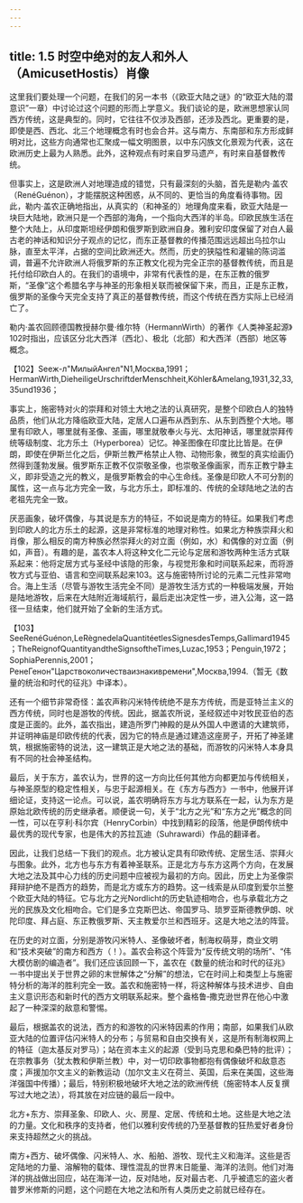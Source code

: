 ```yaml
---
---
---
```

title: 1.5 时空中绝对的友人和外人（AmicusetHostis）肖像
---



这里我们要处理一个问题，在我们的另一本书（《欧亚大陆之谜》的“欧亚大陆的潜意识”一章）中讨论过这个问题的形而上学意义。我们谈论的是，欧洲思想家认同西方传统，这是典型的。同时，它往往不仅涉及西部，还涉及西北。更重要的是，即使是西、西北、北三个地理概念有时也会合并。这与南方、东南部和东方形成鲜明对比，这些方向通常也汇聚成一幅文明图景，以中东闪族文化景观为代表，这在欧洲历史上最为人熟悉。此外，这种观点有时来自罗马遗产，有时来自基督教传统。

但事实上，这是欧洲人对地理造成的错觉，只有最深刻的头脑，首先是勒内·盖农（RenéGuénon），才能摆脱这种困惑，从不同的、更恰当的角度看待事物。因此，勒内·盖农正确地指出，从真实的（和神圣的）地理角度来看，欧亚大陆是一块巨大陆地，欧洲只是一个西部的海角，一个指向大西洋的半岛。印欧民族生活在整个大陆上，从印度斯坦经伊朗和俄罗斯到欧洲自身。雅利安印度保留了对白人最古老的神话和知识分子观点的记忆，而东正基督教的传播范围远远超出乌拉尔山脉，直至太平洋，占据的空间比欧洲还大。然而，历史的狭隘性和灌输的陈词滥调，普遍不允许欧洲人将俄罗斯的东正教文化视为完全正宗的基督教传统，而且是托付给印欧白人的。在我们的语境中，非常有代表性的是，在东正教的俄罗斯，“圣像”这个希腊名字与神圣的形象相关联而被保留下来，而且，正是东正教，俄罗斯的圣像今天完全支持了真正的基督教传统，而这个传统在西方实际上已经消亡了。

勒内·盖农回顾德国教授赫尔曼·维尔特（HermannWirth）的著作《人类神圣起源》102时指出，应该区分北大西洋（西北）、极北（北部）和大西洋（西部）地区等概念。

【102】Seeж-л"МилыйАнгел"N1,Москва,1991；HermanWirth,DieheiligeUrschriftderMenschheit,Köhler&Amelang,1931,32,33,35und1936；

事实上，施密特对火的崇拜和对领土大地之法的认真研究，是整个印欧白人的独特品质，他们从北方降临欧亚大陆，定居人口遍布从西到东、从东到西整个大地。哪里有印欧人，哪里就有圣像、圣画，哪里就敬奉火与光、太阳神话，哪里就崇拜传统等级制度、北方乐土（Hyperborea）记忆。神圣图像在印度比比皆是。在伊朗，即使在伊斯兰化之后，伊斯兰教严格禁止人物、动物形象，微型的真实绘画仍然得到蓬勃发展。俄罗斯东正教不仅崇敬圣像，也崇敬圣像画家，而东正教宁静主义，即非受造之光的教义，是俄罗斯教会的中心生命线。圣像是印欧人不可分割的属性，这一点与北方完全一致，与北方乐土，即标准的、传统的全球陆地之法的古老祖先完全一致。

厌恶画象，破坏偶像，与其说是东方的特征，不如说是南方的特征。如果我们考虑到印欧人的北方乐土的起源，这是非常标准的地理对称性。如果北方种族崇拜火和肖像，那么相反的南方种族必然崇拜火的对立面（例如，水）和偶像的对立面（例如，声音）。有趣的是，盖农本人将这种文化二元论与定居和游牧两种生活方式联系起来：他将定居方式与圣经中该隐的形象，与视觉形象和时间联系起来，而将游牧方式与亚伯、语言和空间联系起来103。这与施密特所讨论的元素二元性非常吻合。海上生活（尽管与游牧生活完全不同）是游牧生活方式的一种极端发展，开始是陆地游牧，后来在大陆附近海域航行，最后走出决定性一步，进入公海，这一路径一旦结束，他们就开始了全新的生活方式。

【103】SeeRenéGuénon,LeRègnedelaQuantitéetlesSignesdesTemps,Gallimard1945；TheReignofQuantityandtheSignsoftheTimes,Luzac,1953；Penguin,1972；SophiaPerennis,2001；РенеГенон"Царствоколичестваизнакивремени",Москва,1994.（暂无《数量的统治和时代的征兆》中译本）。

还有一个细节非常奇怪：盖农声称闪米特传统绝不是东方传统，而是亚特兰主义的西方传统，同时也是游牧的传统。因此，据盖农所说，圣经叙述中对牧民亚伯的态度是正面的。此外，盖农指出，建造所罗门神殿的是从外国人中邀请的大建筑师，并证明神庙是印欧传统的代表，因为它的特点是通过建造这座房子，开拓了神圣建筑，根据施密特的说法，这一建筑正是大地之法的基础，而游牧的闪米特人本身具有不同的社会神圣结构。

最后，关于东方，盖农认为，世界的这一方向比任何其他方向都更加与传统相关，与神圣原型的稳定性相关，与忠于起源相关。在《东方与西方》一书中，他展开详细论证，支持这一论点。可以说，盖农明确将东方与北方联系在一起，认为东方是原始北欧传统的历史继承者。顺便说一句，关于“北方之光”和“东方之光”概念的同一性，可以在亨利·科尔宾（HenryCorbin）中找到精彩的段落，他是伊朗传统中最优秀的现代专家，也是伟大的苏拉瓦迪（Suhrawardi）作品的翻译者。

因此，让我们总结一下我们的观点。北方被认定具有印欧传统、定居生活、崇拜火与图象。此外，北方也与东方有着神圣联系。正是北方与东方这两个方向，在发展大地之法及其中心力线的历史问题中应被视为最初的方向。因此，历史上为圣像崇拜辩护绝不是西方的趋势，而是北方或东方的趋势。这一线索是从印度到爱尔兰整个欧亚大陆的特征。它与北方之光Nordlicht的历史轨迹相吻合，也与承载北方之光的民族及文化相吻合。它们是多立克斯巴达、帝国罗马、琐罗亚斯德教伊朗、吠陀印度、拜占庭、东正教俄罗斯、天主教爱尔兰和西班牙。这是大地之法的阵营。

在历史的对立面，分别是游牧闪米特人、圣像破坏者，制海权萌芽，商业文明和“技术突破”的南方和西方（！）。盖农会称这个阵营为“反传统文明的场所”、“伟大模仿剧的编造者”。我们还应该回顾一下，盖农在《数量的统治和时代的征兆》一书中提出关于世界之卵的末世解体之“分解”的想法，它在时间上和类型上与施密特分析的海洋的胜利完全一致。盖农和施密特一样，将这种解体与技术进步、自由主义意识形态和新时代的西方文明联系起来。整个盎格鲁‑撒克逊世界在他心中激起了一种深深的敌意和警惕。

最后，根据盖农的说法，西方的和游牧的闪米特因素的作用；南部，如果我们从欧亚大陆的位置评估闪米特人的分布；与贸易和自由交换有关，这是所有制海权网上的特征（迦太基反对罗马）；站在资本主义的起源（受到马克思和桑巴特的批评）；在宗教事务（犹太教和伊斯兰教）中，对一切印欧事物都抱有偶像破坏和敌意态度；声援加尔文主义的新教运动（加尔文主义在荷兰、英国，后来在美国，这些海洋强国中传播）；最后，特别积极地破坏大地之法的欧洲传统（施密特本人反复撰写过大地之法），将其放在对应链的最后一段中。

北方+东方、崇拜圣象、印欧人、火、房屋、定居、传统和土地。这些是大地之法的力量。文化和秩序的支持者，他们以雅利安传统的乃至基督教的狂热爱好者身份来支持超然之火的挑战。

南方+西方、破坏偶像、闪米特人、水、船舶、游牧、现代主义和海洋。这些是否定陆地的力量、溶解物的载体、理性混乱的世界末日能量、海洋的法则。他们对海洋的挑战做出回应，站在海洋一边，反对陆地，反对最古老、几乎被遗忘的盗火者普罗米修斯的问题，这个问题在大地之法和所有人类历史之前就已经存在。